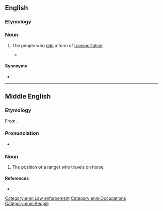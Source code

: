==English==
{{wikipedia}}

===Etymology===
{{suffix|en|rider|ship}}

===Noun===
{{en-noun|~}}

# The people who [[ride]] a form of [[transportation]].
#: {{ux|en|The bus company was going bankrupt because their '''ridership''' was too small.}}
#* {{quote-journal|en|date=2019 October 23|author=Philip Haigh|title=Railway reorganisation offers no guarantee of a panacea|journal=Rail|page=57|text=Virgin Trains East Coast failed because '''ridership''' and revenue did not increase as predicted in its bid. It still rose, but not enough to satisfy the deal it had made with [[DfT]]. The result was that Stagecoach and Virgin lost a lot of money.}}

====Synonyms====
* {{l|en|patronage}}

----

==Middle English==

===Etymology===
From {{af|enm|ryder|-schipe}}.

===Pronunciation===
* {{IPA|enm|/ˈriːdərʃip(ə)/}}

===Noun===
{{head|enm|noun}}

# {{tlb|enm|Late ME|rare}} The position of a ranger who travels on horse.

====References====
* {{R:MED Online|entry=rīdership (n.)  |id=MED37472 |accessdate=2018-08-08}}

[[Category:enm:Law enforcement]]
[[Category:enm:Occupations]]
[[Category:enm:People]]
